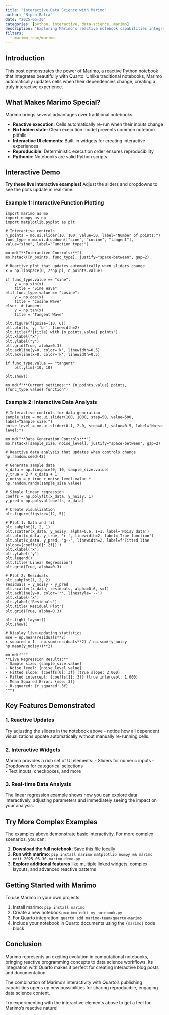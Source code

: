 ```yaml
---
title: "Interactive Data Science with Marimo"
author: "Nipun Batra"
date: "2025-06-30"
categories: [python, interactive, data-science, marimo]
description: "Exploring Marimo's reactive notebook capabilities integrated with Quarto"
filters:
  - marimo-team/marimo
---
```


## Introduction

This post demonstrates the power of [Marimo](https://marimo.io/), a reactive Python notebook that integrates beautifully with Quarto. Unlike traditional notebooks, Marimo automatically updates cells when their dependencies change, creating a truly interactive experience.

## What Makes Marimo Special?

Marimo brings several advantages over traditional notebooks:

- **Reactive execution**: Cells automatically re-run when their inputs change
- **No hidden state**: Clean execution model prevents common notebook pitfalls  
- **Interactive UI elements**: Built-in widgets for creating interactive experiences
- **Reproducible**: Deterministic execution order ensures reproducibility
- **Pythonic**: Notebooks are valid Python scripts

## Interactive Demo

**Try these live interactive examples!** Adjust the sliders and dropdowns to see the plots update in real-time:

### Example 1: Interactive Function Plotting

```marimo
import marimo as mo
import numpy as np
import matplotlib.pyplot as plt

# Interactive controls
n_points = mo.ui.slider(10, 100, value=50, label="Number of points:")
func_type = mo.ui.dropdown(["sine", "cosine", "tangent"], value="sine", label="Function type:")

mo.md("**Interactive Controls:**")
mo.hstack([n_points, func_type], justify="space-between", gap=2)
```

```marimo
# Reactive plot that updates automatically when sliders change
x = np.linspace(0, 2*np.pi, n_points.value)

if func_type.value == "sine":
    y = np.sin(x)
    title = "Sine Wave"
elif func_type.value == "cosine":
    y = np.cos(x)
    title = "Cosine Wave"
else:  # tangent
    y = np.tan(x)
    title = "Tangent Wave"

plt.figure(figsize=(10, 6))
plt.plot(x, y, 'b-', linewidth=2)
plt.title(f"{title} with {n_points.value} points")
plt.xlabel("x")
plt.ylabel("y")
plt.grid(True, alpha=0.3)
plt.axhline(y=0, color='k', linewidth=0.5)
plt.axvline(x=0, color='k', linewidth=0.5)

if func_type.value == "tangent":
    plt.ylim(-10, 10)

plt.show()

mo.md(f"**Current settings:** {n_points.value} points, {func_type.value} function")
```

### Example 2: Interactive Data Analysis

```marimo
# Interactive controls for data generation
sample_size = mo.ui.slider(100, 1000, step=50, value=500, label="Sample size:")
noise_level = mo.ui.slider(0.1, 2.0, step=0.1, value=0.5, label="Noise level:")

mo.md("**Data Generation Controls:**")
mo.hstack([sample_size, noise_level], justify="space-between", gap=2)
```

```marimo
# Reactive data analysis that updates when controls change
np.random.seed(42)

# Generate sample data
x_data = np.linspace(0, 10, sample_size.value)
y_true = 2 * x_data + 1
y_noisy = y_true + noise_level.value * np.random.randn(sample_size.value)

# Simple linear regression
coeffs = np.polyfit(x_data, y_noisy, 1)
y_pred = np.polyval(coeffs, x_data)

# Create visualization
plt.figure(figsize=(12, 5))

# Plot 1: Data and fit
plt.subplot(1, 2, 1)
plt.scatter(x_data, y_noisy, alpha=0.6, s=1, label='Noisy data')
plt.plot(x_data, y_true, 'r-', linewidth=2, label='True function')
plt.plot(x_data, y_pred, 'g--', linewidth=2, label=f'Fitted line (slope={coeffs[0]:.2f})')
plt.xlabel('x')
plt.ylabel('y')
plt.legend()
plt.title('Linear Regression')
plt.grid(True, alpha=0.3)

# Plot 2: Residuals
plt.subplot(1, 2, 2)
residuals = y_noisy - y_pred
plt.scatter(x_data, residuals, alpha=0.6, s=1)
plt.axhline(y=0, color='r', linestyle='--')
plt.xlabel('x')
plt.ylabel('Residuals')
plt.title('Residual Plot')
plt.grid(True, alpha=0.3)

plt.tight_layout()
plt.show()

# Display live-updating statistics
mse = np.mean(residuals**2)
r_squared = 1 - np.sum(residuals**2) / np.sum((y_noisy - np.mean(y_noisy))**2)

mo.md(f"""
**Live Regression Results:**
- Sample size: {sample_size.value}
- Noise level: {noise_level.value}
- Fitted slope: {coeffs[0]:.3f} (true slope: 2.000)
- Fitted intercept: {coeffs[1]:.3f} (true intercept: 1.000)  
- Mean Squared Error: {mse:.3f}
- R-squared: {r_squared:.3f}
""")
```

## Key Features Demonstrated

### 1. Reactive Updates
Try adjusting the sliders in the notebook above - notice how all dependent visualizations update automatically without manually re-running cells.

### 2. Interactive Widgets
Marimo provides a rich set of UI elements:
- Sliders for numeric inputs
- Dropdowns for categorical selections  
- Text inputs, checkboxes, and more

### 3. Real-time Data Analysis
The linear regression example shows how you can explore data interactively, adjusting parameters and immediately seeing the impact on your analysis.

## Try More Complex Examples

The examples above demonstrate basic interactivity. For more complex scenarios, you can:

1. **Download the full notebook**: Save [this file](2025-06-30-marimo-demo.py) locally
2. **Run with marimo**: `pip install marimo matplotlib numpy && marimo edit 2025-06-30-marimo-demo.py`
3. **Explore additional features** like multiple linked widgets, complex layouts, and advanced reactive patterns

## Getting Started with Marimo

To use Marimo in your own projects:

1. Install marimo: `pip install marimo`
2. Create a new notebook: `marimo edit my_notebook.py`
3. For Quarto integration: `quarto add marimo-team/quarto-marimo`
4. Include your notebook in Quarto documents using the `{marimo}` code block

## Conclusion

Marimo represents an exciting evolution in computational notebooks, bringing reactive programming concepts to data science workflows. Its integration with Quarto makes it perfect for creating interactive blog posts and documentation.

The combination of Marimo's interactivity with Quarto's publishing capabilities opens up new possibilities for sharing reproducible, engaging data science content.

Try experimenting with the interactive elements above to get a feel for Marimo's reactive nature!